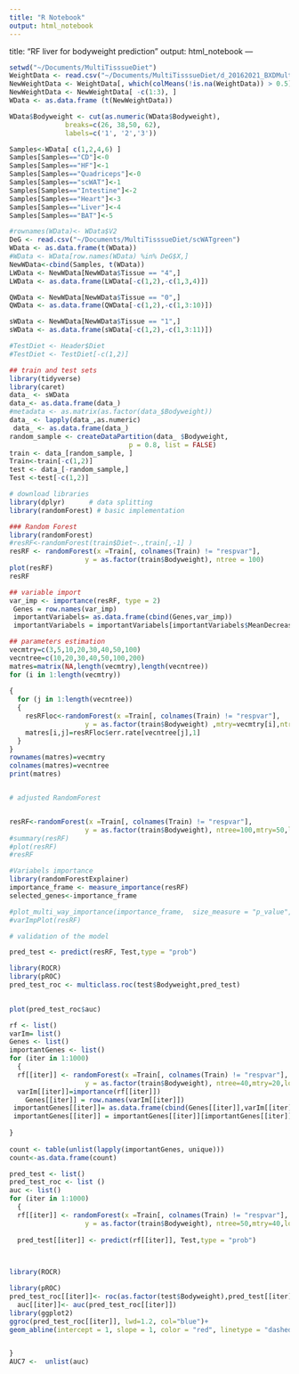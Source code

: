 ```yaml
---
title: "R Notebook"
output: html_notebook
---
```

title: "RF liver for bodyweight prediction"
output: html_notebook
---
```r
setwd("~/Documents/MultiTisssueDiet")
WeightData <- read.csv("~/Documents/MultiTisssueDiet/d_20162021_BXDMultiTissueDiet_Williams_mRNA_DATAwithPhenos.csv",row.names= 1, header=F,sep=",", na.strings="")
NewWeightData <- WeightData[, which(colMeans(!is.na(WeightData)) > 0.5)]
NewWeightData <- NewWeightData[ -c(1:3), ]
WData <- as.data.frame (t(NewWeightData))

WData$Bodyweight <- cut(as.numeric(WData$Bodyweight),
              breaks=c(26, 38,50, 62),
              labels=c('1', '2','3'))

Samples<-WData[ c(1,2,4,6) ]
Samples[Samples=="CD"]<-0
Samples[Samples=="HF"]<-1
Samples[Samples=="Quadriceps"]<-0
Samples[Samples=="scWAT"]<-1
Samples[Samples=="Intestine"]<-2
Samples[Samples=="Heart"]<-3
Samples[Samples=="Liver"]<-4
Samples[Samples=="BAT"]<-5

#rownames(WData)<- WData$V2
DeG <- read.csv("~/Documents/MultiTisssueDiet/scWATgreen")
WData <- as.data.frame(t(WData))
#WData <- WData[row.names(WData) %in% DeG$X,]
NewWData<-cbind(Samples, t(WData))
LWData <- NewWData[NewWData$Tissue == "4",]
LWData <- as.data.frame(LWData[-c(1,2),-c(1,3,4)])

QWData <- NewWData[NewWData$Tissue == "0",]
QWData <- as.data.frame(QWData[-c(1,2),-c(1,3:10)])

sWData <- NewWData[NewWData$Tissue == "1",]
sWData <- as.data.frame(sWData[-c(1,2),-c(1,3:11)])

#TestDiet <- Header$Diet
#TestDiet <- TestDiet[-c(1,2)]

```

```r
## train and test sets 
library(tidyverse)
library(caret)
data_ <- sWData
data_<- as.data.frame(data_)
#metadata <- as.matrix(as.factor(data_$Bodyweight))
data_ <- lapply(data_,as.numeric)
 data_ <- as.data.frame(data_)
random_sample <- createDataPartition(data_ $Bodyweight,
                              p = 0.8, list = FALSE)
train <- data_[random_sample, ]
Train<-train[-c(1,2)]
test <- data_[-random_sample,]
Test <-test[-c(1,2)]
```

```r
# download libraries
library(dplyr)      # data splitting 
library(randomForest) # basic implementation
```




```r

### Random Forest
library(randomForest)
#resRF<-randomForest(train$Diet~.,train[,-1] )
resRF <- randomForest(x =Train[, colnames(Train) != "respvar"],
                   y = as.factor(train$Bodyweight), ntree = 100)
plot(resRF)
resRF

```
```r
## variable import
var_imp <- importance(resRF, type = 2)
 Genes = row.names(var_imp)
 importantVariabels= as.data.frame(cbind(Genes,var_imp))
 importantVariabels = importantVariabels[importantVariabels$MeanDecreaseGini > 0,]
```

```r
## parameters estimation 
vecmtry=c(3,5,10,20,30,40,50,100)
vecntree=c(10,20,30,40,50,100,200)
matres=matrix(NA,length(vecmtry),length(vecntree))
for (i in 1:length(vecmtry))
  
{
  for (j in 1:length(vecntree))
  {
    resRFloc<-randomForest(x =Train[, colnames(Train) != "respvar"],
                   y = as.factor(train$Bodyweight) ,mtry=vecmtry[i],ntree=vecntree[j])
    matres[i,j]=resRFloc$err.rate[vecntree[j],1]
  }
}	
rownames(matres)=vecmtry	
colnames(matres)=vecntree
print(matres)



```

```r
# adjusted RandomForest


resRF<-randomForest(x =Train[, colnames(Train) != "respvar"],
                   y = as.factor(train$Bodyweight), ntree=100,mtry=50,localImp = TRUE)
#summary(resRF)
#plot(resRF)
#resRF

#Variabels importance
library(randomForestExplainer)
importance_frame <- measure_importance(resRF)
selected_genes<-importance_frame 

#plot_multi_way_importance(importance_frame,  size_measure = "p_value",main = "Importance of variables", )
#varImpPlot(resRF)

# validation of the model

pred_test <- predict(resRF, Test,type = "prob")

library(ROCR)                          
library(pROC)
pred_test_roc <- multiclass.roc(test$Bodyweight,pred_test)

 
plot(pred_test_roc$auc)


```
```r
rf <- list()
varIm= list()
Genes <- list()
importantGenes <- list()
for (iter in 1:1000)
  {
  rf[[iter]] <- randomForest(x =Train[, colnames(Train) != "respvar"],
                   y = as.factor(train$Bodyweight), ntree=40,mtry=20,localImp = TRUE)
  varIm[[iter]]=importance(rf[[iter]])
    Genes[[iter]] = row.names(varIm[[iter]])
 importantGenes[[iter]]= as.data.frame(cbind(Genes[[iter]],varIm[[iter]]))
 importantGenes[[iter]] = importantGenes[[iter]][importantGenes[[iter]]$MeanDecreaseGini > 0.5,]
 
}
 
count <- table(unlist(lapply(importantGenes, unique)))
count<-as.data.frame(count)
```

```r
pred_test <- list()
pred_test_roc <- list ()
auc <- list()
for (iter in 1:1000)
  {
  rf[[iter]] <- randomForest(x =Train[, colnames(Train) != "respvar"],
                   y = as.factor(train$Bodyweight), ntree=50,mtry=40,localImp = TRUE)
  
  pred_test[[iter]] <- predict(rf[[iter]], Test,type = "prob")
  


library(ROCR)                          

library(pROC)
pred_test_roc[[iter]]<- roc(as.factor(test$Bodyweight),pred_test[[iter]][,2])
  auc[[iter]]<- auc(pred_test_roc[[iter]])
library(ggplot2)
ggroc(pred_test_roc[[iter]], lwd=1.2, col="blue")+
geom_abline(intercept = 1, slope = 1, color = "red", linetype = "dashed", lwd=1.2)


}
AUC7 <-  unlist(auc)
```


